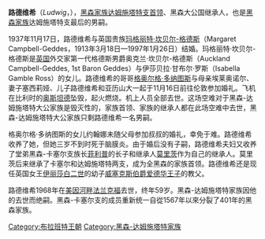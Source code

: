{{Infobox noble
| name        = 路德維希
| image       = Luís de Hesse (filho de Ernesto).JPG
| birth_date  = {{Birth date|1908|11|20|df=y}}
| birth_place = [[達姆施塔特|達姆施塔特]]
| death_date  = {{Death date and age|1968|5|20|1908|11|20|df=y}}
| death_place = [[法蘭克福|法蘭克福]]
| noble family= [[黑森王朝|黑森王朝]]
| father      = [[恩斯特·路德維希_(黑森大公)|黑森大公恩斯特·路德維希]]
| mother      = [[索爾姆斯-霍亨索爾姆斯-利希的艾蕾諾爾|索爾姆斯-霍亨索爾姆斯-利希的艾蕾諾爾]]
}}

'''路德维希'''（''Ludwig''，{{bd|1908年|11月20日|1968年|5月30日|catIdx=L}}），[[黑森统治者列表#达姆施塔特支|黑森家族达姆施塔特支首领]]、黑森大公国继承人，也是[[黑森王朝|黑森家族]]达姆施塔特支最后的男嗣。

1937年11月17日，路德维希与英国贵族[[玛格丽特·坎贝尔-格德斯|玛格丽特·坎贝尔-格德斯]]（Margaret Campbell-Geddes，1913年3月18日—1997年1月26日）结婚。玛格丽特·坎贝尔-格德斯是[[英国|英国]]外交家第一代格德斯男爵奥克兰·坎贝尔-格德斯（Auckland Campbell-Geddes, 1st Baron Geddes）与伊莎贝拉·甘布尔·罗斯（Isabella Gamble Ross）的女儿。路德维希的哥哥[[格奥尔格·多纳图斯_(黑森-达姆施塔特)|格奥尔格·多纳图斯]]与母亲埃莱奥诺尔、妻子塞西莉娅、儿子路德维希和亚历山大一起于11月16日前往伦敦参加婚礼。飞机在比利时的[[奥斯坦德|奥斯坦德]]坠毁，起火燃烧。机上人员全部去世。这场空难对于黑森-达姆施塔特大公家族是毁灭性的，家族首领、家族的继承人都在此场空难中去世，黑森-达姆施塔特大公家族只剩路德维希一名男嗣。

格奥尔格·多纳图斯的女儿约翰娜未随父母参加叔叔的婚礼，幸免于难。路德维希收养了她，但她三岁不到时死于脑膜炎。由于婚后没有子嗣，路德维希夫妇又收养了堂弟黑森-卡塞尔支族长[[菲利普_(黑森)|菲利普]]的长子和继承人[[莫里茨_(黑森)|莫里茨]]作为自己的继承人。莫里茨后来继承了卡塞尔和达姆施塔特两支，成为全黑森的家族首领。路德维希还是现任英国女王[[伊丽莎白二世|伊丽莎白二世]]的幼子[[威塞克斯伯爵爱德华王子|威塞克斯伯爵爱德华王子]]的教父。

路德维希1968年在[[美因河畔法兰克福|美因河畔法兰克福]]去世，终年59岁。黑森-达姆施塔特家族因他的去世而绝嗣。黑森-卡塞尔支的成员重新统一自從1567年以來分裂了401年的黑森家族。

{{Authority control}}
{{德国人物小作品}}

[[Category:布拉班特王朝|Category:布拉班特王朝]]
[[Category:黑森-达姆施塔特家族|Category:黑森-达姆施塔特家族]]